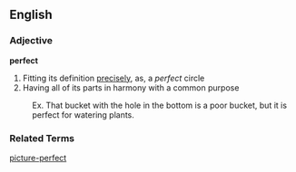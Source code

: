 ==English==

===Adjective===
'''perfect'''
# Fitting its definition [[precise]]ly, as, a ''perfect'' circle
# Having all of its parts in harmony with a common purpose
:Ex. That bucket with the hole in the bottom is a poor bucket, but it is perfect for watering plants.

===Related Terms===
[[picture-perfect]]